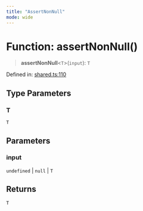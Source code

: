 ```yaml
---
title: "AssertNonNull"
mode: wide
---
```

  
# Function: assertNonNull()

> **assertNonNull**\<`T`\>(`input`): `T`

Defined in: [shared.ts:110](https://github.com/tkhq/sdk/blob/d88b5e1f9a6cca8e54e61f8a127aa90fcebeaa2e/packages/http/src/shared.ts#L110)

## Type Parameters

### T

`T`

## Parameters

### input

`undefined` | `null` | `T`

## Returns

`T`

